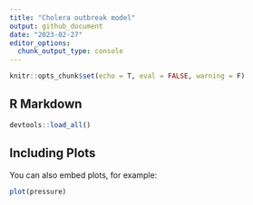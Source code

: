 ```yaml
---
title: "Cholera outbreak model"
output: github_document
date: "2023-02-27"
editor_options: 
  chunk_output_type: console
---
```


```r
knitr::opts_chunk$set(echo = T, eval = FALSE, warning = F)
```

## R Markdown

```r
devtools::load_all()
```

## Including Plots

You can also embed plots, for example:

```r
plot(pressure)
```

